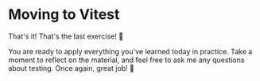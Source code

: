 # Moving to Vitest

That's it! That's the last exercise! :tada:

You are ready to apply everything you've learned today in practice. Take a moment to reflect on the material, and feel free to ask me any questions about testing. Once again, great job! :clap:

